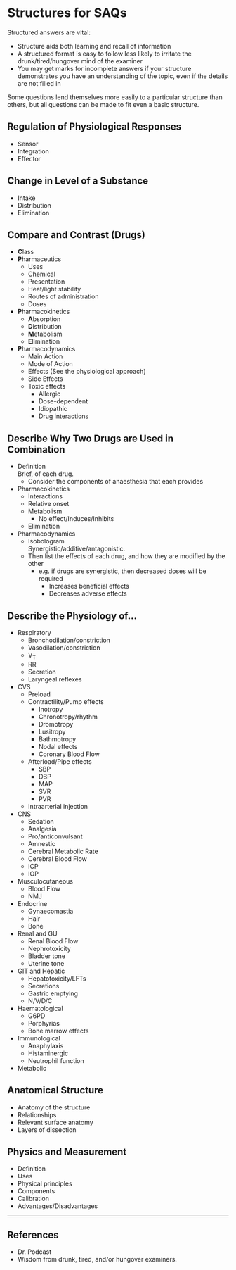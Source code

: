 # Structures for SAQs

Structured answers are vital:

* Structure aids both learning and recall of information
* A structured format is easy to follow less likely to irritate the drunk/tired/hungover mind of the examiner
* You may get marks for incomplete answers if your structure demonstrates you have an understanding of the topic, even if the details are not filled in

Some questions lend themselves more easily to a particular structure than others, but all questions can be made to fit even a basic structure.

## Regulation of Physiological Responses

* Sensor
* Integration
* Effector

## Change in Level of a Substance

* Intake
* Distribution
* Elimination

## Compare and Contrast (Drugs)

* **C**lass
* **P**harmaceutics
    * Uses
    * Chemical
    * Presentation
    * Heat/light stability
    * Routes of administration
    * Doses
* **P**harmacokinetics
    * **A**bsorption
    * **D**istribution
    * **M**etabolism
    * **E**limination
* **P**harmacodynamics
    * Main Action
    * Mode of Action
    * Effects (See the physiological approach)
    * Side Effects
    * Toxic effects
        * Allergic
        * Dose-dependent
        * Idiopathic
        * Drug interactions

## Describe Why Two Drugs are Used in Combination

* Definition\
Brief, of each drug.
    * Consider the components of anaesthesia that each provides
* Pharmacokinetics
    * Interactions
    * Relative onset
    * Metabolism
        * No effect/Induces/Inhibits
    * Elimination
* Pharmacodynamics
    * Isobologram\
    Synergistic/additive/antagonistic.
    * Then list the effects of each drug, and how they are modified by the other
        * e.g. if drugs are synergistic, then decreased doses will be required
            * Increases beneficial effects
            * Decreases adverse effects
          \

## Describe the Physiology of...

* Respiratory
    * Bronchodilation/constriction
    * Vasodilation/constriction
    * V~T~
    * RR
    * Secretion
    * Laryngeal reflexes
* CVS
    * Preload
    * Contractility/Pump effects
        * Inotropy
        * Chronotropy/rhythm
        * Dromotropy
        * Lusitropy
        * Bathmotropy
        * Nodal effects
        * Coronary Blood Flow
    * Afterload/Pipe effects
        * SBP
        * DBP
        * MAP
        * SVR
        * PVR
    * Intraarterial injection
* CNS
    * Sedation
    * Analgesia
    * Pro/anticonvulsant
    * Amnestic
    * Cerebral Metabolic Rate
    * Cerebral Blood Flow
    * ICP
    * IOP
* Musculocutaneous
    * Blood Flow
    * NMJ
* Endocrine
    * Gynaecomastia
    * Hair
    * Bone
* Renal and GU
    * Renal Blood Flow
    * Nephrotoxicity
    * Bladder tone
    * Uterine tone
* GIT and Hepatic
    * Hepatotoxicity/LFTs
    * Secretions
    * Gastric emptying
    * N/V/D/C
* Haematological
    * G6PD
    * Porphyrias
    * Bone marrow effects
* Immunological
    * Anaphylaxis
    * Histaminergic
    * Neutrophil function
* Metabolic

## Anatomical Structure

* Anatomy of the structure
* Relationships
* Relevant surface anatomy
* Layers of dissection\

## Physics and Measurement

* Definition
* Uses
* Physical principles
* Components
* Calibration
* Advantages/Disadvantages

---

## References

* Dr. Podcast
* Wisdom from drunk, tired, and/or hungover examiners.
